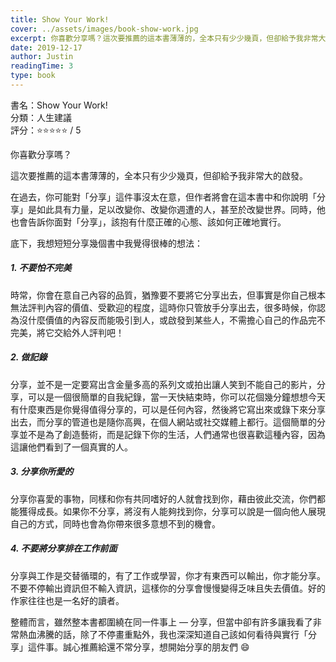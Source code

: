 ```yaml
---
title: Show Your Work!
cover: ../assets/images/book-show-work.jpg
excerpt: 你喜歡分享嗎？這次要推薦的這本書薄薄的，全本只有少少幾頁，但卻給予我非常大的啟發
date: 2019-12-17
author: Justin
readingTime: 3
type: book
---
```


書名：Show Your Work!  
分類：人生建議  
評分：⭐️⭐️⭐️⭐️⭐️ / 5

你喜歡分享嗎？

這次要推薦的這本書薄薄的，全本只有少少幾頁，但卻給予我非常大的啟發。

在過去，你可能對「分享」這件事沒太在意，但作者將會在這本書中和你說明「分享」是如此具有力量，足以改變你、改變你週遭的人，甚至於改變世界。同時，他也會告訴你面對「分享」，該抱有什麼正確的心態、該如何正確地實行。

底下，我想短短分享幾個書中我覺得很棒的想法：

##### 1. 不要怕不完美

時常，你會在意自己內容的品質，猶豫要不要將它分享出去，但事實是你自己根本無法評判內容的價值、受歡迎的程度，這時你只管放手分享出去，很多時候，你認為沒什麼價值的內容反而能吸引到人，或啟發到某些人，不需擔心自己的作品完不完美，將它交給外人評判吧！

##### 2. 做記錄

分享，並不是一定要寫出含金量多高的系列文或拍出讓人笑到不能自己的影片，分享，可以是一個很簡單的自我紀錄，當一天快結束時，你可以花個幾分鐘想想今天有什麼東西是你覺得值得分享的，可以是任何內容，然後將它寫出來或錄下來分享出去，而分享的管道也是隨你高興，在個人網站或社交媒體上都行。這個簡單的分享並不是為了創造藝術，而是記錄下你的生活，人們通常也很喜歡這種內容，因為這讓他們看到了一個真實的人。

##### 3. 分享你所愛的

分享你喜愛的事物，同樣和你有共同嗜好的人就會找到你，藉由彼此交流，你們都能獲得成長。如果你不分享，將沒有人能夠找到你，分享可以說是一個向他人展現自己的方式，同時也會為你帶來很多意想不到的機會。

##### 4. 不要將分享排在工作前面

分享與工作是交替循環的，有了工作或學習，你才有東西可以輸出，你才能分享。不要不停輸出資訊但不輸入資訊，這樣你的分享會慢慢變得乏味且失去價值。好的作家往往也是一名好的讀者。

整體而言，雖然整本書都圍繞在同一件事上 — 分享，但當中卻有許多讓我看了非常熱血沸騰的話，除了不停畫重點外，我也深深知道自己該如何看待與實行「分享」這件事。誠心推薦給還不常分享，想開始分享的朋友們 😄
